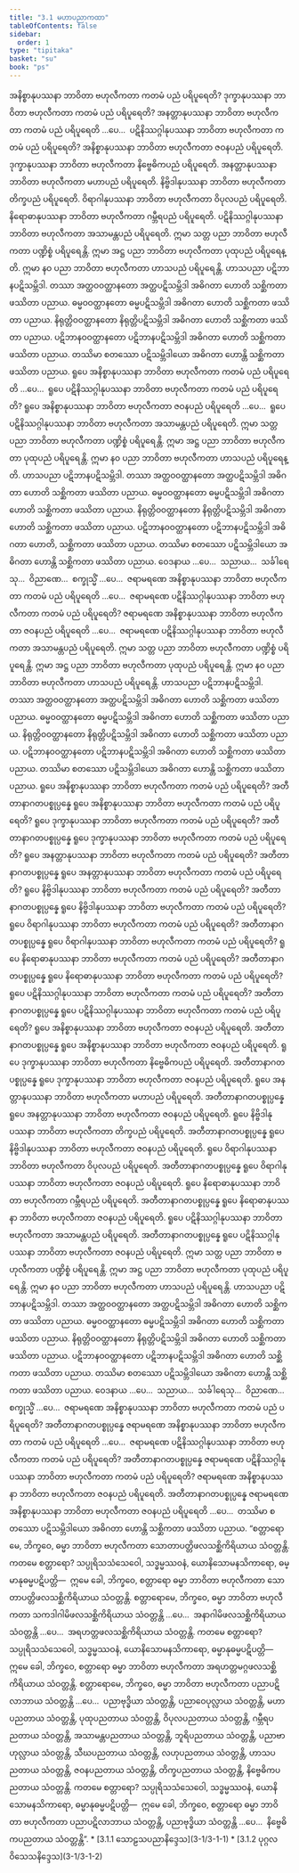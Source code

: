```yaml
---
title: "3.1 မဟာပညာကထာ"
tableOfContents: false
sidebar:
  order: 1
type: "tipitaka"
basket: "su"
book: "ps"
---
```



<DynamicBreadcrumb />

<Division number="1" book="ps" e="ch" v="26" p="283">

<Paragraph number="1735" book="ps">
အနိစ္စာနုပဿနာ ဘာဝိတာ ဗဟုလီကတာ ကတမံ ပညံ ပရိပူရေတိ? ဒုက္ခာနုပဿနာ ဘာဝိတာ ဗဟုလီကတာ ကတမံ ပညံ ပရိပူရေတိ? အနတ္တာနုပဿနာ ဘာဝိတာ ဗဟုလီကတာ ကတမံ ပညံ ပရိပူရေတိ …ပေ…  ပဋိနိဿဂ္ဂါနုပဿနာ ဘာဝိတာ ဗဟုလီကတာ ကတမံ ပညံ ပရိပူရေတိ?


</Paragraph>

<Paragraph number="1736" book="ps">
အနိစ္စာနုပဿနာ ဘာဝိတာ ဗဟုလီကတာ ဇဝနပညံ ပရိပူရေတိ. ဒုက္ခာနုပဿနာ ဘာဝိတာ ဗဟုလီကတာ နိဗ္ဗေဓိကပညံ ပရိပူရေတိ. အနတ္တာနုပဿနာ ဘာဝိတာ ဗဟုလီကတာ မဟာပညံ ပရိပူရေတိ. နိဗ္ဗိဒါနုပဿနာ ဘာဝိတာ ဗဟုလီကတာ တိက္ခပညံ ပရိပူရေတိ. ဝိရာဂါနုပဿနာ ဘာဝိတာ ဗဟုလီကတာ ဝိပုလပညံ ပရိပူရေတိ. နိရောဓာနုပဿနာ ဘာဝိတာ ဗဟုလီကတာ ဂမ္ဘီရပညံ ပရိပူရေတိ. ပဋိနိဿဂ္ဂါနုပဿနာ ဘာဝိတာ ဗဟုလီကတာ အသာမန္တပညံ ပရိပူရေတိ. ဣမာ သတ္တ ပညာ ဘာဝိတာ ဗဟုလီကတာ ပဏ္ဍိစ္စံ ပရိပူရေန္တိ. ဣမာ အဋ္ဌ ပညာ ဘာဝိတာ ဗဟုလီကတာ ပုထုပညံ ပရိပူရေန္တိ. ဣမာ နဝ ပညာ ဘာဝိတာ ဗဟုလီကတာ ဟာသပညံ ပရိပူရေန္တိ.


</Paragraph>

<Paragraph number="1737" book="ps">
ဟာသပညာ ပဋိဘာနပဋိသမ္ဘိဒါ. တဿာ အတ္ထဝဝတ္ထာနတော အတ္ထပဋိသမ္ဘိဒါ အဓိဂတာ ဟောတိ သစ္ဆိကတာ ဖဿိတာ ပညာယ. ဓမ္မဝဝတ္ထာနတော ဓမ္မပဋိသမ္ဘိဒါ အဓိဂတာ ဟောတိ သစ္ဆိကတာ ဖဿိတာ ပညာယ. နိရုတ္တိဝဝတ္ထာနတော နိရုတ္တိပဋိသမ္ဘိဒါ အဓိဂတာ ဟောတိ သစ္ဆိကတာ ဖဿိတာ ပညာယ. ပဋိဘာနဝဝတ္ထာနတော ပဋိဘာနပဋိသမ္ဘိဒါ အဓိဂတာ ဟောတိ သစ္ဆိကတာ ဖဿိတာ ပညာယ. တဿိမာ စတဿော ပဋိသမ္ဘိဒါယော အဓိဂတာ ဟောန္တိ သစ္ဆိကတာ ဖဿိတာ ပညာယ.


</Paragraph>

<Paragraph number="1738" book="ps">
ရူပေ အနိစ္စာနုပဿနာ ဘာဝိတာ ဗဟုလီကတာ ကတမံ ပညံ ပရိပူရေတိ …ပေ…  ရူပေ ပဋိနိဿဂ္ဂါနုပဿနာ ဘာဝိတာ ဗဟုလီကတာ ကတမံ ပညံ ပရိပူရေတိ? ရူပေ အနိစ္စာနုပဿနာ ဘာဝိတာ ဗဟုလီကတာ ဇဝနပညံ ပရိပူရေတိ …ပေ…  ရူပေ ပဋိနိဿဂ္ဂါနုပဿနာ ဘာဝိတာ ဗဟုလီကတာ အသာမန္တပညံ ပရိပူရေတိ. ဣမာ သတ္တ ပညာ ဘာဝိတာ ဗဟုလီကတာ ပဏ္ဍိစ္စံ ပရိပူရေန္တိ. ဣမာ အဋ္ဌ ပညာ ဘာဝိတာ ဗဟုလီကတာ ပုထုပညံ ပရိပူရေန္တိ. ဣမာ နဝ ပညာ ဘာဝိတာ ဗဟုလီကတာ ဟာသပညံ ပရိပူရေန္တိ.


</Paragraph>

<Paragraph number="1739" book="ps">
ဟာသပညာ ပဋိဘာနပဋိသမ္ဘိဒါ. တဿာ အတ္ထဝဝတ္ထာနတော အတ္ထပဋိသမ္ဘိဒါ အဓိဂတာ ဟောတိ သစ္ဆိကတာ ဖဿိတာ ပညာယ. ဓမ္မဝဝတ္ထာနတော ဓမ္မပဋိသမ္ဘိဒါ အဓိဂတာ ဟောတိ သစ္ဆိကတာ ဖဿိတာ ပညာယ. နိရုတ္တိဝဝတ္ထာနတော နိရုတ္တိပဋိသမ္ဘိဒါ အဓိဂတာ ဟောတိ သစ္ဆိကတာ ဖဿိတာ ပညာယ. ပဋိဘာနဝဝတ္ထာနတော ပဋိဘာနပဋိသမ္ဘိဒါ အဓိဂတာ ဟောတိ, သစ္ဆိကတာ ဖဿိတာ ပညာယ. တဿိမာ စတဿော ပဋိသမ္ဘိဒါယော အဓိဂတာ ဟောန္တိ သစ္ဆိကတာ ဖဿိတာ ပညာယ.


</Paragraph>

<Paragraph number="1740" book="ps">
ဝေဒနာယ …ပေ…  သညာယ…  သင်္ခါရေသု…  ဝိညာဏေ…  စက္ခုသ္မိံ …ပေ…  ဇရာမရဏေ အနိစ္စာနုပဿနာ ဘာဝိတာ ဗဟုလီကတာ ကတမံ ပညံ ပရိပူရေတိ …ပေ…  ဇရာမရဏေ ပဋိနိဿဂ္ဂါနုပဿနာ ဘာဝိတာ ဗဟုလီကတာ ကတမံ ပညံ ပရိပူရေတိ? ဇရာမရဏေ အနိစ္စာနုပဿနာ ဘာဝိတာ ဗဟုလီကတာ ဇဝနပညံ ပရိပူရေတိ …ပေ…  ဇရာမရဏေ ပဋိနိဿဂ္ဂါနုပဿနာ ဘာဝိတာ ဗဟုလီကတာ အသာမန္တပညံ ပရိပူရေတိ. ဣမာ သတ္တ ပညာ ဘာဝိတာ ဗဟုလီကတာ ပဏ္ဍိစ္စံ ပရိပူရေန္တိ. ဣမာ အဋ္ဌ ပညာ ဘာဝိတာ ဗဟုလီကတာ ပုထုပညံ ပရိပူရေန္တိ. ဣမာ နဝ ပညာ ဘာဝိတာ ဗဟုလီကတာ ဟာသပညံ ပရိပူရေန္တိ.


</Paragraph>

<Paragraph number="1741" book="ps">
ဟာသပညာ ပဋိဘာနပဋိသမ္ဘိဒါ. တဿာ အတ္ထဝဝတ္ထာနတော အတ္ထပဋိသမ္ဘိဒါ အဓိဂတာ ဟောတိ သစ္ဆိကတာ ဖဿိတာ ပညာယ. ဓမ္မဝဝတ္ထာနတော ဓမ္မပဋိသမ္ဘိဒါ အဓိဂတာ ဟောတိ သစ္ဆိကတာ ဖဿိတာ ပညာယ. နိရုတ္တိဝဝတ္ထာနတော နိရုတ္တိပဋိသမ္ဘိဒါ အဓိဂတာ ဟောတိ သစ္ဆိကတာ ဖဿိတာ ပညာယ. ပဋိဘာနဝဝတ္ထာနတော ပဋိဘာနပဋိသမ္ဘိဒါ အဓိဂတာ ဟောတိ သစ္ဆိကတာ ဖဿိတာ ပညာယ. တဿိမာ စတဿော ပဋိသမ္ဘိဒါယော အဓိဂတာ ဟောန္တိ သစ္ဆိကတာ ဖဿိတာ ပညာယ.


</Paragraph>

</Division>
<Division number="2" book="ps" e="ch" v="26" p="284">

<Paragraph number="1742" book="ps">
ရူပေ အနိစ္စာနုပဿနာ ဘာဝိတာ ဗဟုလီကတာ ကတမံ ပညံ ပရိပူရေတိ? အတီတာနာဂတပစ္စုပ္ပန္နေ ရူပေ အနိစ္စာနုပဿနာ ဘာဝိတာ ဗဟုလီကတာ ကတမံ ပညံ ပရိပူရေတိ? ရူပေ ဒုက္ခာနုပဿနာ ဘာဝိတာ ဗဟုလီကတာ ကတမံ ပညံ ပရိပူရေတိ? အတီတာနာဂတပစ္စုပ္ပန္နေ ရူပေ ဒုက္ခာနုပဿနာ ဘာဝိတာ ဗဟုလီကတာ ကတမံ ပညံ ပရိပူရေတိ? ရူပေ အနတ္တာနုပဿနာ ဘာဝိတာ ဗဟုလီကတာ ကတမံ ပညံ ပရိပူရေတိ? အတီတာနာဂတပစ္စုပ္ပန္နေ ရူပေ အနတ္တာနုပဿနာ ဘာဝိတာ ဗဟုလီကတာ ကတမံ ပညံ ပရိပူရေတိ? ရူပေ နိဗ္ဗိဒါနုပဿနာ ဘာဝိတာ ဗဟုလီကတာ ကတမံ ပညံ ပရိပူရေတိ? အတီတာနာဂတပစ္စုပ္ပန္နေ ရူပေ နိဗ္ဗိဒါနုပဿနာ ဘာဝိတာ ဗဟုလီကတာ ကတမံ ပညံ ပရိပူရေတိ? ရူပေ ဝိရာဂါနုပဿနာ ဘာဝိတာ ဗဟုလီကတာ ကတမံ ပညံ ပရိပူရေတိ? အတီတာနာဂတပစ္စုပ္ပန္နေ ရူပေ ဝိရာဂါနုပဿနာ ဘာဝိတာ ဗဟုလီကတာ ကတမံ ပညံ ပရိပူရေတိ? ရူပေ နိရောဓာနုပဿနာ ဘာဝိတာ ဗဟုလီကတာ ကတမံ ပညံ ပရိပူရေတိ? အတီတာနာဂတပစ္စုပ္ပန္နေ ရူပေ နိရောဓာနုပဿနာ ဘာဝိတာ ဗဟုလီကတာ ကတမံ ပညံ ပရိပူရေတိ? ရူပေ ပဋိနိဿဂ္ဂါနုပဿနာ ဘာဝိတာ ဗဟုလီကတာ ကတမံ ပညံ ပရိပူရေတိ? အတီတာနာဂတပစ္စုပ္ပန္နေ ရူပေ ပဋိနိဿဂ္ဂါနုပဿနာ ဘာဝိတာ ဗဟုလီကတာ ကတမံ ပညံ ပရိပူရေတိ?


</Paragraph>

<Paragraph number="1743" book="ps">
ရူပေ အနိစ္စာနုပဿနာ ဘာဝိတာ ဗဟုလီကတာ ဇဝနပညံ ပရိပူရေတိ. အတီတာနာဂတပစ္စုပ္ပန္နေ ရူပေ အနိစ္စာနုပဿနာ ဘာဝိတာ ဗဟုလီကတာ ဇဝနပညံ ပရိပူရေတိ. ရူပေ ဒုက္ခာနုပဿနာ ဘာဝိတာ ဗဟုလီကတာ နိဗ္ဗေဓိကပညံ ပရိပူရေတိ. အတီတာနာဂတပစ္စုပ္ပန္နေ ရူပေ ဒုက္ခာနုပဿနာ ဘာဝိတာ ဗဟုလီကတာ ဇဝနပညံ ပရိပူရေတိ. ရူပေ အနတ္တာနုပဿနာ ဘာဝိတာ ဗဟုလီကတာ မဟာပညံ ပရိပူရေတိ. အတီတာနာဂတပစ္စုပ္ပန္နေ ရူပေ အနတ္တာနုပဿနာ ဘာဝိတာ ဗဟုလီကတာ ဇဝနပညံ ပရိပူရေတိ. ရူပေ နိဗ္ဗိဒါနုပဿနာ ဘာဝိတာ ဗဟုလီကတာ တိက္ခပညံ ပရိပူရေတိ. အတီတာနာဂတပစ္စုပ္ပန္နေ ရူပေ နိဗ္ဗိဒါနုပဿနာ ဘာဝိတာ ဗဟုလီကတာ ဇဝနပညံ ပရိပူရေတိ. ရူပေ ဝိရာဂါနုပဿနာ ဘာဝိတာ ဗဟုလီကတာ ဝိပုလပညံ ပရိပူရေတိ. အတီတာနာဂတပစ္စုပ္ပန္နေ ရူပေ ဝိရာဂါနုပဿနာ ဘာဝိတာ ဗဟုလီကတာ ဇဝနပညံ ပရိပူရေတိ. ရူပေ နိရောဓာနုပဿနာ ဘာဝိတာ ဗဟုလီကတာ ဂမ္ဘီရပညံ ပရိပူရေတိ. အတီတာနာဂတပစ္စုပ္ပန္နေ ရူပေ နိရောဓာနုပဿနာ ဘာဝိတာ ဗဟုလီကတာ ဇဝနပညံ ပရိပူရေတိ. ရူပေ ပဋိနိဿဂ္ဂါနုပဿနာ ဘာဝိတာ ဗဟုလီကတာ အသာမန္တပညံ ပရိပူရေတိ. အတီတာနာဂတပစ္စုပ္ပန္နေ ရူပေ ပဋိနိဿဂ္ဂါနုပဿနာ ဘာဝိတာ ဗဟုလီကတာ ဇဝနပညံ ပရိပူရေတိ. ဣမာ သတ္တ ပညာ ဘာဝိတာ ဗဟုလီကတာ ပဏ္ဍိစ္စံ ပရိပူရေန္တိ. ဣမာ အဋ္ဌ ပညာ ဘာဝိတာ ဗဟုလီကတာ ပုထုပညံ ပရိပူရေန္တိ. ဣမာ နဝ ပညာ ဘာဝိတာ ဗဟုလီကတာ ဟာသပညံ ပရိပူရေန္တိ.


</Paragraph>

<Paragraph number="1744" book="ps">
ဟာသပညာ ပဋိဘာနပဋိသမ္ဘိဒါ. တဿာ အတ္ထဝဝတ္ထာနတော အတ္ထပဋိသမ္ဘိဒါ အဓိဂတာ ဟောတိ သစ္ဆိကတာ ဖဿိတာ ပညာယ. ဓမ္မဝဝတ္ထာနတော ဓမ္မပဋိသမ္ဘိဒါ အဓိဂတာ ဟောတိ သစ္ဆိကတာ ဖဿိတာ ပညာယ. နိရုတ္တိဝဝတ္ထာနတော နိရုတ္တိပဋိသမ္ဘိဒါ အဓိဂတာ ဟောတိ သစ္ဆိကတာ ဖဿိတာ ပညာယ. ပဋိဘာနဝဝတ္ထာနတော ပဋိဘာနပဋိသမ္ဘိဒါ အဓိဂတာ ဟောတိ သစ္ဆိကတာ ဖဿိတာ ပညာယ. တဿိမာ စတဿော ပဋိသမ္ဘိဒါယော အဓိဂတာ ဟောန္တိ သစ္ဆိကတာ ဖဿိတာ ပညာယ.


</Paragraph>

<Paragraph number="1745" book="ps">
ဝေဒနာယ …ပေ…  သညာယ…  သင်္ခါရေသု…  ဝိညာဏေ…  စက္ခုသ္မိံ …ပေ…  ဇရာမရဏေ အနိစ္စာနုပဿနာ ဘာဝိတာ ဗဟုလီကတာ ကတမံ ပညံ ပရိပူရေတိ? အတီတာနာဂတပစ္စုပ္ပန္နေ ဇရာမရဏေ အနိစ္စာနုပဿနာ ဘာဝိတာ ဗဟုလီကတာ ကတမံ ပညံ ပရိပူရေတိ …ပေ…  ဇရာမရဏေ ပဋိနိဿဂ္ဂါနုပဿနာ ဘာဝိတာ ဗဟုလီကတာ ကတမံ ပညံ ပရိပူရေတိ? အတီတာနာဂတပစ္စုပ္ပန္နေ ဇရာမရဏေ ပဋိနိဿဂ္ဂါနုပဿနာ ဘာဝိတာ ဗဟုလီကတာ ကတမံ ပညံ ပရိပူရေတိ? ဇရာမရဏေ အနိစ္စာနုပဿနာ ဘာဝိတာ ဗဟုလီကတာ ဇဝနပညံ ပရိပူရေတိ. အတီတာနာဂတပစ္စုပ္ပန္နေ ဇရာမရဏေ အနိစ္စာနုပဿနာ ဘာဝိတာ ဗဟုလီကတာ ဇဝနပညံ ပရိပူရေတိ …ပေ…  တဿိမာ စတဿော ပဋိသမ္ဘိဒါယော အဓိဂတာ ဟောန္တိ သစ္ဆိကတာ ဖဿိတာ ပညာယ.


</Paragraph>

</Division>
<Division number="3" book="ps" e="ch" v="26" p="286">

<Paragraph number="1746" book="ps">
“စတ္တာရောမေ, ဘိက္ခဝေ, ဓမ္မာ ဘာဝိတာ ဗဟုလီကတာ သောတာပတ္တိဖလသစ္ဆိကိရိယာယ သံဝတ္တန္တိ. ကတမေ စတ္တာရော? သပ္ပုရိသသံသေဝေါ, သဒ္ဓမ္မဿဝနံ, ယောနိသောမနသိကာရော, ဓမ္မာနုဓမ္မပဋိပတ္တိ—  ဣမေ ခေါ, ဘိက္ခဝေ, စတ္တာရော ဓမ္မာ ဘာဝိတာ ဗဟုလီကတာ သောတာပတ္တိဖလသစ္ဆိကိရိယာယ သံဝတ္တန္တိ.


</Paragraph>

<Paragraph number="1747" book="ps">
စတ္တာရောမေ, ဘိက္ခဝေ, ဓမ္မာ ဘာဝိတာ ဗဟုလီကတာ သကဒါဂါမိဖလသစ္ဆိကိရိယာယ သံဝတ္တန္တိ …ပေ…  အနာဂါမိဖလသစ္ဆိကိရိယာယ သံဝတ္တန္တိ …ပေ…  အရဟတ္တဖလသစ္ဆိကိရိယာယ သံဝတ္တန္တိ. ကတမေ စတ္တာရော? သပ္ပုရိသသံသေဝေါ, သဒ္ဓမ္မဿဝနံ, ယောနိသောမနသိကာရော, ဓမ္မာနုဓမ္မပဋိပတ္တိ—  ဣမေ ခေါ, ဘိက္ခဝေ, စတ္တာရော ဓမ္မာ ဘာဝိတာ ဗဟုလီကတာ အရဟတ္တမဂ္ဂဖလသစ္ဆိကိရိယာယ သံဝတ္တန္တိ.


</Paragraph>

<Paragraph number="1748" book="ps">
စတ္တာရောမေ, ဘိက္ခဝေ, ဓမ္မာ ဘာဝိတာ ဗဟုလီကတာ ပညာပဋိလာဘာယ သံဝတ္တန္တိ …ပေ…  ပညာဗုဒ္ဓိယာ သံဝတ္တန္တိ, ပညာဝေပုလ္လာယ သံဝတ္တန္တိ, မဟာပညတာယ သံဝတ္တန္တိ, ပုထုပညတာယ သံဝတ္တန္တိ, ဝိပုလပညတာယ သံဝတ္တန္တိ, ဂမ္ဘီရပညတာယ သံဝတ္တန္တိ, အသာမန္တပညတာယ သံဝတ္တန္တိ, ဘူရိပညတာယ သံဝတ္တန္တိ, ပညာဗာဟုလ္လာယ သံဝတ္တန္တိ, သီဃပညတာယ သံဝတ္တန္တိ, လဟုပညတာယ သံဝတ္တန္တိ, ဟာသပညတာယ သံဝတ္တန္တိ, ဇဝနပညတာယ သံဝတ္တန္တိ, တိက္ခပညတာယ သံဝတ္တန္တိ, နိဗ္ဗေဓိကပညတာယ သံဝတ္တန္တိ. ကတမေ စတ္တာရော? သပ္ပုရိသသံသေဝေါ, သဒ္ဓမ္မဿဝနံ, ယောနိသောမနသိကာရော, ဓမ္မာနုဓမ္မပဋိပတ္တိ—  ဣမေ ခေါ, ဘိက္ခဝေ, စတ္တာရော ဓမ္မာ ဘာဝိတာ ဗဟုလီကတာ ပညာပဋိလာဘာယ သံဝတ္တန္တိ, ပညာဗုဒ္ဓိယာ သံဝတ္တန္တိ …ပေ…  နိဗ္ဗေဓိကပညတာယ သံဝတ္တန္တိ”.

</Paragraph>
</Division>

<TableOfContents book="ps" section="3.1">
* [3.1.1 သောဠသပညာနိဒ္ဒေသ](3-1/3-1-1)
* [3.1.2 ပုဂ္ဂလဝိသေသနိဒ္ဒေသ](3-1/3-1-2)
</TableOfContents>